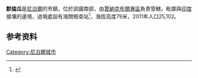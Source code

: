 {{Infobox settlement
| other_name = Malangwa
| native_name = मलंगवा
| settlement_type = [[基层政权|市镇]]
| image_skyline                   = 
| image_caption                   = 
| pushpin_map = Nepal
| pushpin_label_position          = bottom
| pushpin_map_caption = 在尼泊尔的位置
| subdivision_type                = 国家
| subdivision_name = {{NEP}}
| subdivision_type1 = [[省_(尼泊尔)|省]]
| subdivision_name1               = [[摩提舍省|摩提舍省]]
| subdivision_type2 = 区
| subdivision_name2               = {{tsl|en|Sarlahi District||Sarlahi District}}
| named_for = Malang Baba
| population_demonym              = Malangwans Nepali
| government_type = [[市长-议会制政府|市长-议会制政府]]
| leader_title                    = [[市长|市长]]
| leader_name                     = Nirsal Shah
| leader_title1 = 副市长
| leader_name1                    = Sabnam Mikrani(Shanti)
| area_total_km2 = 30.44 <!-- ALL fields dealing with a measurements are subject to automatic unit conversion-->
| area_total_sq_mi                = 11.75
| population_as_of                = 2011
| population_footnotes            = <ref>General Bureau of Statistics, Kathmandu, Nepal, Nov. 2012</ref>
| population_total                = 46,516
| population_density_km2          = auto
| timezone = [[尼泊爾標準時間|NST]]
| utc_offset = +05:45
| coordinates = {{coord|26|52|0|N|85|34|0|E|type:city_region:NP|display=it}}
| elevation_footnotes = <!--for references: use <ref> </ref> tags-->
| elevation_m = 79
| elevation_ft = 262
| postal_code_type = 
| postal_code = 45800
| area_code = 046
| blank_name = 语言
| blank_info = [[尼泊尔语|尼泊尔语]]，{{tsl|en|Bajjika||Bajjika}}，[[迈蒂利语|迈蒂利语]]，[[博杰普尔语|博杰普尔语]]
| website = {{url|http://malangwamun.gov.np}}
| registration_plate              = JA-1-P
| name                            = 默倫瓜
}}
'''默倫瓜'''是[[尼泊爾|尼泊爾]]的市鎮，位於該國南部，由[[賈納克布爾專區|賈納克布爾專區]]負責管轄，毗鄰與[[印度|印度]]接壤的邊境，過境處設有海關檢查站<ref>{{cite web|url=http://www.fallingrain.com/world/NP/00/Malangwa.html|title=Malangwa, Nepal|website=Falling Rain Genomics|access-date=13 September 2019|archive-url=https://web.archive.org/web/20180825003331/http://www.fallingrain.com/world/NP/00/Malangwa.html|archive-date=25 August 2018|url-status=live}}</ref>，海拔高度79米，2011年人口25,102。

==参考资料==
{{refs}}

{{Nepal-geo-stub}}
[[Category:尼泊爾城市|Category:尼泊爾城市]]